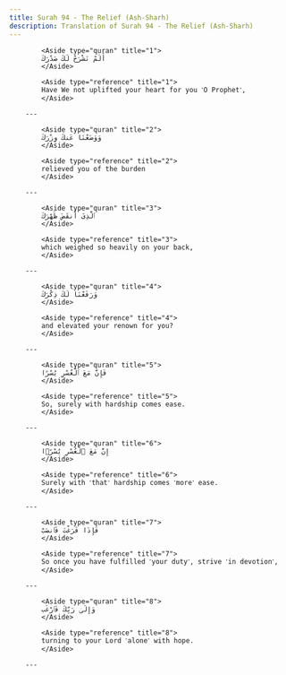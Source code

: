 ```yaml
---
title: Surah 94 - The Relief (Ash-Sharh)
description: Translation of Surah 94 - The Relief (Ash-Sharh)
---
```





            <Aside type="quran" title="1">
            أَلَمْ نَشْرَحْ لَكَ صَدْرَكَ
            </Aside>

            <Aside type="reference" title="1">
            Have We not uplifted your heart for you ˹O Prophet˺,
            </Aside>

        ---
        
            <Aside type="quran" title="2">
            وَوَضَعْنَا عَنكَ وِزْرَكَ
            </Aside>

            <Aside type="reference" title="2">
            relieved you of the burden
            </Aside>

        ---
        
            <Aside type="quran" title="3">
            ٱلَّذِىٓ أَنقَضَ ظَهْرَكَ
            </Aside>

            <Aside type="reference" title="3">
            which weighed so heavily on your back,
            </Aside>

        ---
        
            <Aside type="quran" title="4">
            وَرَفَعْنَا لَكَ ذِكْرَكَ
            </Aside>

            <Aside type="reference" title="4">
            and elevated your renown for you?
            </Aside>

        ---
        
            <Aside type="quran" title="5">
            فَإِنَّ مَعَ ٱلْعُسْرِ يُسْرًا
            </Aside>

            <Aside type="reference" title="5">
            So, surely with hardship comes ease.
            </Aside>

        ---
        
            <Aside type="quran" title="6">
            إِنَّ مَعَ ٱلْعُسْرِ يُسْرًۭا
            </Aside>

            <Aside type="reference" title="6">
            Surely with ˹that˺ hardship comes ˹more˺ ease.
            </Aside>

        ---
        
            <Aside type="quran" title="7">
            فَإِذَا فَرَغْتَ فَٱنصَبْ
            </Aside>

            <Aside type="reference" title="7">
            So once you have fulfilled ˹your duty˺, strive ˹in devotion˺,
            </Aside>

        ---
        
            <Aside type="quran" title="8">
            وَإِلَىٰ رَبِّكَ فَٱرْغَب
            </Aside>

            <Aside type="reference" title="8">
            turning to your Lord ˹alone˺ with hope.
            </Aside>

        ---
        